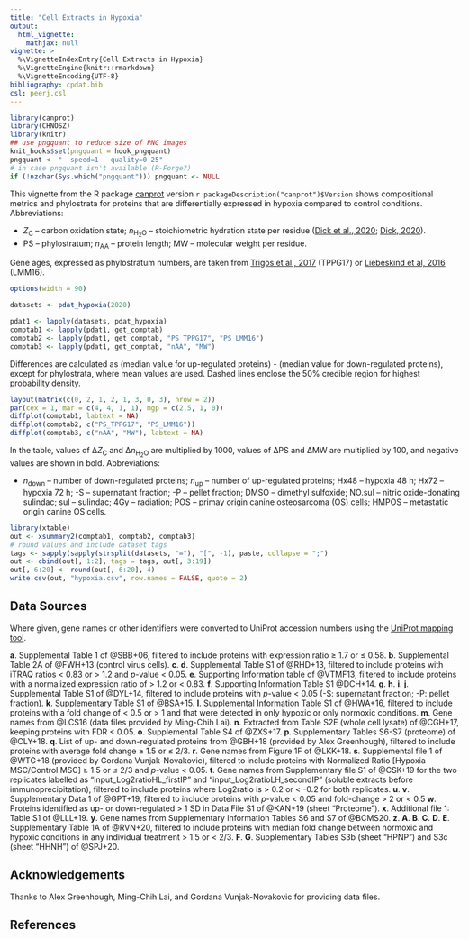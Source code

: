 ```yaml
---
title: "Cell Extracts in Hypoxia"
output:
  html_vignette:
    mathjax: null
vignette: >
  %\VignetteIndexEntry{Cell Extracts in Hypoxia}
  %\VignetteEngine{knitr::rmarkdown}
  %\VignetteEncoding{UTF-8}
bibliography: cpdat.bib
csl: peerj.csl
---
```


```r
library(canprot)
library(CHNOSZ)
library(knitr)
## use pngquant to reduce size of PNG images
knit_hooks$set(pngquant = hook_pngquant)
pngquant <- "--speed=1 --quality=0-25"
# in case pngquant isn't available (R-Forge?)
if (!nzchar(Sys.which("pngquant"))) pngquant <- NULL 
```

This vignette from the R package [canprot](https://github.com/jedick/canprot) version `r packageDescription("canprot")$Version` shows compositional metrics and phylostrata for proteins that are differentially expressed in hypoxia compared to control conditions.
Abbreviations:

  * <i>Z</i><sub>C</sub> &ndash; carbon oxidation state; <i>n</i><sub>H<sub>2</sub>O</sub> &ndash; stoichiometric hydration state per residue ([<span title="Distinct trends in chemical composition of proteins from metagenomes in redox and salinity gradients">Dick et al., 2020</span>](https://doi.org/10.1101/2020.04.01.020008); [<span title="Water as a reactant in the differential expression of proteins in cancer">Dick, 2020</a>](https://doi.org/10.1101/2020.04.09.035022)).
  * PS &ndash; phylostratum; <i>n</i><sub>AA</sub> &ndash; protein length; MW &ndash; molecular weight per residue.

Gene ages, expressed as phylostratum numbers, are taken from [<span title="Altered interactions between unicellular and multicellular genes drive hallmarks of transformation in a diverse range of solid tumors">Trigos et al., 2017</span>](https://doi.org/10.1073/pnas.1617743114) (TPPG17) or [<span title="Towards consensus gene ages ">Liebeskind et al, 2016</span>](https://doi.org/10.1093/gbe/evw113) (LMM16).

```r
options(width = 90)
```

<style type="text/css">
body {
  max-width: 800px;
  margin-left: auto;
  margin-right: auto;
}
</style>

```r
datasets <- pdat_hypoxia(2020)
```

```r
pdat1 <- lapply(datasets, pdat_hypoxia)
comptab1 <- lapply(pdat1, get_comptab)
comptab2 <- lapply(pdat1, get_comptab, "PS_TPPG17", "PS_LMM16")
comptab3 <- lapply(pdat1, get_comptab, "nAA", "MW")
```

Differences are calculated as (median value for up-regulated proteins) - (median value for down-regulated proteins), except for phylostrata, where mean values are used.
Dashed lines enclose the 50% credible region for highest probability density.

```r
layout(matrix(c(0, 2, 1, 2, 1, 3, 0, 3), nrow = 2))
par(cex = 1, mar = c(4, 4, 1, 1), mgp = c(2.5, 1, 0))
diffplot(comptab1, labtext = NA)
diffplot(comptab2, c("PS_TPPG17", "PS_LMM16"))
diffplot(comptab3, c("nAA", "MW"), labtext = NA)
```

In the table, values of &Delta;<i>Z</i><sub>C</sub> and &Delta;<i>n</i><sub>H<sub>2</sub>O</sub> are multiplied by 1000, values of &Delta;PS and &Delta;MW are multiplied by 100, and negative values are shown in bold.
Abbreviations:

  * _n_~down~ &ndash; number of down-regulated proteins; _n_~up~ &ndash; number of up-regulated proteins; Hx48 &ndash; hypoxia 48 h; Hx72 &ndash; hypoxia 72 h; -S &ndash; supernatant fraction; -P &ndash; pellet fraction; DMSO &ndash; dimethyl sulfoxide; NO.sul &ndash; nitric oxide-donating sulindac; sul &ndash; sulindac; 4Gy &ndash; radiation; POS &ndash; primay origin canine osteosarcoma (OS) cells; HMPOS &ndash; metastatic origin canine OS cells.

```r
library(xtable)
out <- xsummary2(comptab1, comptab2, comptab3)
# round values and include dataset tags
tags <- sapply(sapply(strsplit(datasets, "="), "[", -1), paste, collapse = ";")
out <- cbind(out[, 1:2], tags = tags, out[, 3:19])
out[, 6:20] <- round(out[, 6:20], 4)
write.csv(out, "hypoxia.csv", row.names = FALSE, quote = 2)
```

## Data Sources
Where given, gene names or other identifiers were converted to UniProt accession numbers using the <a href="https://www.uniprot.org/mapping/">UniProt mapping tool</a>.

__a__. Supplemental Table 1 of @SBB+06, filtered to include proteins with expression ratio ≥ 1.7 or ≤ 0.58.
__b__. Supplemental Table 2A of @FWH+13 (control virus cells).
__c__. __d__. Supplemental Table S1 of @RHD+13, filtered to include proteins with iTRAQ ratios < 0.83 or > 1.2 and _p_-value < 0.05.
__e__. Supporting Information table of @VTMF13, filtered to include proteins with a normalized expression ratio of > 1.2 or < 0.83.
__f__. Supporting Information Table S1 @DCH+14.
__g__. __h__. __i__. __j__. Supplemental Table S1 of @DYL+14, filtered to include proteins with _p_-value < 0.05 (-S: supernatant fraction; -P: pellet fraction).
__k__. Supplementary Table S1 of @BSA+15.
__l__. Supplemental Information Table S1 of @HWA+16, filtered to include proteins with a fold change of < 0.5 or > 1 and that were detected in only hypoxic or only normoxic conditions.
__m__. Gene names from @LCS16 (data files provided by Ming-Chih Lai).
__n__. Extracted from Table S2E (whole cell lysate) of @CGH+17, keeping proteins with FDR < 0.05.
__o__. Supplemental Table S4 of @ZXS+17.
__p__. Supplementary Tables S6-S7 (proteome) of @CLY+18.
__q__. List of up- and down-regulated proteins from @GBH+18 (provided by Alex Greenhough), filtered to include proteins with average fold change ≥ 1.5 or ≤ 2/3.
__r__. Gene names from Figure 1F of @LKK+18.
__s__. Supplemental file 1 of @WTG+18 (provided by Gordana Vunjak-Novakovic), filtered to include proteins with Normalized Ratio [Hypoxia MSC/Control MSC] ≥ 1.5 or ≤ 2/3 and _p_-value < 0.05.
__t__. Gene names from Supplementary file S1 of @CSK+19 for the two replicates labelled as "input_Log2ratioHL_firstIP" and "input_Log2ratioLH_secondIP" (soluble extracts before immunoprecipitation), filtered to include proteins where Log2ratio is > 0.2 or < -0.2 for both replicates.
__u__. __v__. Supplementary Data 1 of @GPT+19, filtered to include proteins with _p_-value < 0.05 and fold-change > 2 or < 0.5
__w__. Proteins identified as up- or down-regulated > 1 SD in Data File S1 of @KAN+19 (sheet "Proteome").
__x__. Additional file 1: Table S1 of @LLL+19.
__y__. Gene names from Supplementary Information Tables S6 and S7 of @BCMS20.
__z__. __A__. __B__. __C__. __D__. __E__. Supplementary Table 1A of @RVN+20, filtered to include proteins with median fold change between normoxic and hypoxic conditions in any individual treatment > 1.5 or < 2/3.
__F__. __G__. Supplementary Tables S3b (sheet "HPNP") and S3c (sheet "HHNH") of @SPJ+20.

## Acknowledgements
Thanks to Alex Greenhough, Ming-Chih Lai, and Gordana Vunjak-Novakovic for providing data files.

## References
